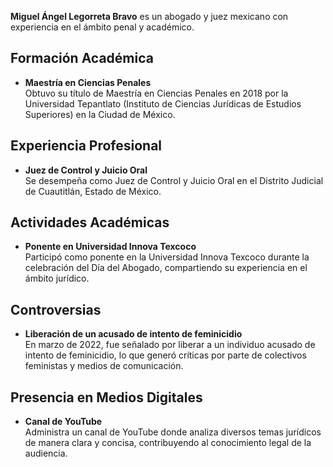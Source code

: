 **Miguel Ángel Legorreta Bravo** es un abogado y juez mexicano con experiencia en el ámbito penal y académico.

## Formación Académica

- **Maestría en Ciencias Penales**  
  Obtuvo su título de Maestría en Ciencias Penales en 2018 por la Universidad Tepantlato (Instituto de Ciencias Jurídicas de Estudios Superiores) en la Ciudad de México.

## Experiencia Profesional

- **Juez de Control y Juicio Oral**  
  Se desempeña como Juez de Control y Juicio Oral en el Distrito Judicial de Cuautitlán, Estado de México.

## Actividades Académicas

- **Ponente en Universidad Innova Texcoco**  
  Participó como ponente en la Universidad Innova Texcoco durante la celebración del Día del Abogado, compartiendo su experiencia en el ámbito jurídico.

## Controversias

- **Liberación de un acusado de intento de feminicidio**  
  En marzo de 2022, fue señalado por liberar a un individuo acusado de intento de feminicidio, lo que generó críticas por parte de colectivos feministas y medios de comunicación.

## Presencia en Medios Digitales

- **Canal de YouTube**  
  Administra un canal de YouTube donde analiza diversos temas jurídicos de manera clara y concisa, contribuyendo al conocimiento legal de la audiencia.
